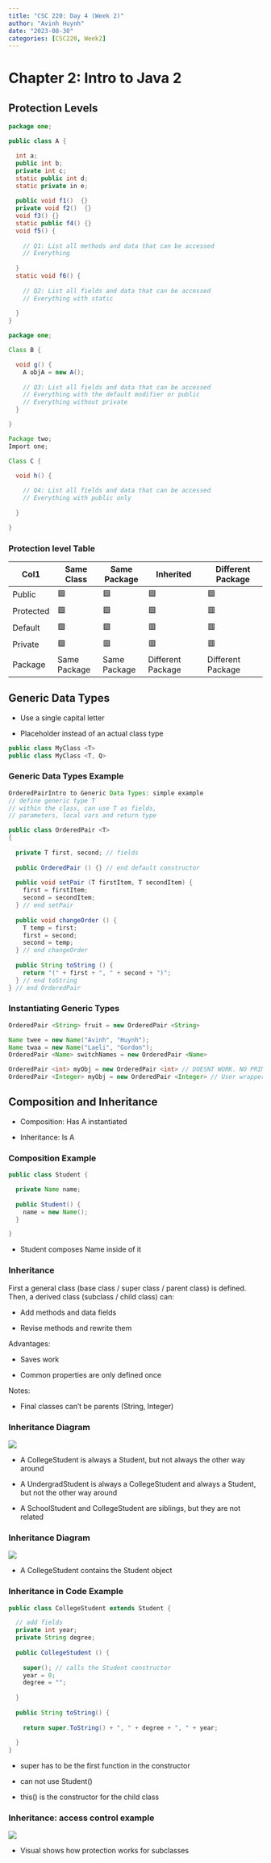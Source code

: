 ---
title: "CSC 220: Day 4 (Week 2)"
author: "Avinh Huynh"
date: "2023-08-30"
categories: [CSC220, Week2]
---

# Chapter 2: Intro to Java 2

## Protection Levels

``` java
package one;

public class A {

  int a;
  public int b;
  private int c;
  static public int d;
  static private in e;
  
  public void f1()  {}
  private void f2()  {}
  void f3() {}
  static public f4() {}
  void f5() {
  
    // Q1: List all methods and data that can be accessed
    // Everything
  
  }
  static void f6() {
  
    // Q2: List all fields and data that can be accessed
    // Everything with static
  
  }
}
```

``` java
package one;

Class B {

  void g() {
    A objA = new A();
    
    // Q3: List all fields and data that can be accessed
    // Everything with the default modifier or public
    // Everything without private
  }

}
```

``` java
Package two;
Import one;

Class C {

  void h() {
  
    // Q4: List all fields and data that can be accessed
    // Everything with public only
    
  }

}
```

### Protection level Table

| Col1      | Same Class   | Same Package | Inherited         | Different Package |
|-----------|--------------|--------------|-------------------|-------------------|
| Public    | 🟩           | 🟩           | 🟩                | 🟩                |
| Protected | 🟩           | 🟩           | 🟩                | 🟥                |
| Default   | 🟩           | 🟩           | 🟥                | 🟥                |
| Private   | 🟩           | 🟥           | 🟥                | 🟥                |
| Package   | Same Package | Same Package | Different Package | Different Package |

## Generic Data Types

-   Use a single capital letter

-   Placeholder instead of an actual class type

``` java
public class MyClass <T>
public class MyClass <T, Q>
```

### Generic Data Types Example

``` java
OrderedPairIntro to Generic Data Types: simple example
// define generic type T
// within the class, can use T as fields,
// parameters, local vars and return type

public class OrderedPair <T>
{
  
  private T first, second; // fields
  
  public OrderedPair () {} // end default constructor
  
  public void setPair (T firstItem, T secondItem) {
    first = firstItem;
    second = secondItem;
  } // end setPair
  
  public void changeOrder () {
    T temp = first;
    first = second;
    second = temp;
  } // end changeOrder
  
  public String toString () {
    return "(" + first + ", " + second + ")";
  } // end toString
} // end OrderedPair
```

### Instantiating Generic Types

``` java
OrderedPair <String> fruit = new OrderedPair <String>

Name twee = new Name("Avinh", "Huynh");
Name twaa = new Name("Laeli", "Gordon");
OrderedPair <Name> switchNames = new OrderedPair <Name>

OrderedPair <int> myObj = new OrderedPair <int> // DOESNT WORK. NO PRIMITIVES
OrderedPair <Integer> myObj = new OrderedPair <Integer> // User wrappers
```

## Composition and Inheritance

-   Composition: Has A instantiated

-   Inheritance: Is A

### Composition Example

``` Java
public class Student {

  private Name name;
  
  public Student() {
    name = new Name();
  }

}
```

-   Student composes Name inside of it

### Inheritance

First a general class (base class / super class / parent class) is defined. Then, a derived class (subclass / child class) can:

-   Add methods and data fields

-   Revise methods and rewrite them

Advantages:

-   Saves work

-   Common properties are only defined once

Notes:

-   Final classes can't be parents (String, Integer)

### Inheritance Diagram

![](inheritanceDiagram.png)

-   A CollegeStudent is always a Student, but not always the other way around

-   A UndergradStudent is always a CollegeStudent and always a Student, but not the other way around

-   A SchoolStudent and CollegeStudent are siblings, but they are not related

### Inheritance Diagram

![](inheritanceExample.png)

-   A CollegeStudent contains the Student object

### Inheritance in Code Example

``` Java
public class CollegeStudent extends Student {

  // add fields
  private int year;
  private String degree;
  
  public CollegeStudent () {
  
    super(); // calls the Student constructor
    year = 0;
    degree = "";
  
  }
  
  public String toString() {
  
    return super.ToString() + ", " + degree + ", " + year;
  
  }
}
```

-   super has to be the first function in the constructor

-   can not use Student()

-   this() is the constructor for the child class

### Inheritance: access control example

![](inheritanceAndCompositionAccessControl.png)

-   Visual shows how protection works for subclasses
